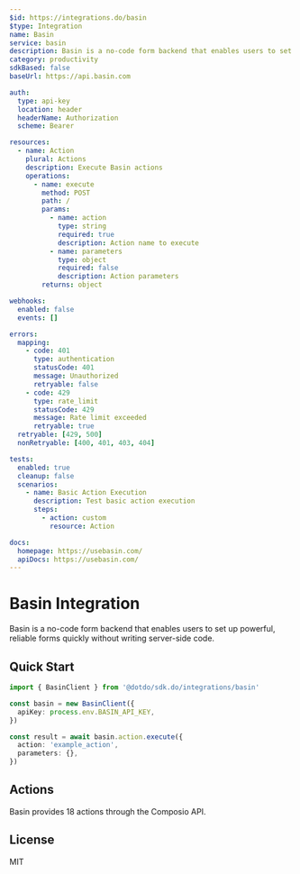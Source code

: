 ```yaml
---
$id: https://integrations.do/basin
$type: Integration
name: Basin
service: basin
description: Basin is a no-code form backend that enables users to set up powerful, reliable forms quickly without writing server-side code.
category: productivity
sdkBased: false
baseUrl: https://api.basin.com

auth:
  type: api-key
  location: header
  headerName: Authorization
  scheme: Bearer

resources:
  - name: Action
    plural: Actions
    description: Execute Basin actions
    operations:
      - name: execute
        method: POST
        path: /
        params:
          - name: action
            type: string
            required: true
            description: Action name to execute
          - name: parameters
            type: object
            required: false
            description: Action parameters
        returns: object

webhooks:
  enabled: false
  events: []

errors:
  mapping:
    - code: 401
      type: authentication
      statusCode: 401
      message: Unauthorized
      retryable: false
    - code: 429
      type: rate_limit
      statusCode: 429
      message: Rate limit exceeded
      retryable: true
  retryable: [429, 500]
  nonRetryable: [400, 401, 403, 404]

tests:
  enabled: true
  cleanup: false
  scenarios:
    - name: Basic Action Execution
      description: Test basic action execution
      steps:
        - action: custom
          resource: Action

docs:
  homepage: https://usebasin.com/
  apiDocs: https://usebasin.com/
---
```


# Basin Integration

Basin is a no-code form backend that enables users to set up powerful, reliable forms quickly without writing server-side code.

## Quick Start

```typescript
import { BasinClient } from '@dotdo/sdk.do/integrations/basin'

const basin = new BasinClient({
  apiKey: process.env.BASIN_API_KEY,
})

const result = await basin.action.execute({
  action: 'example_action',
  parameters: {},
})
```

## Actions

Basin provides 18 actions through the Composio API.

## License

MIT
